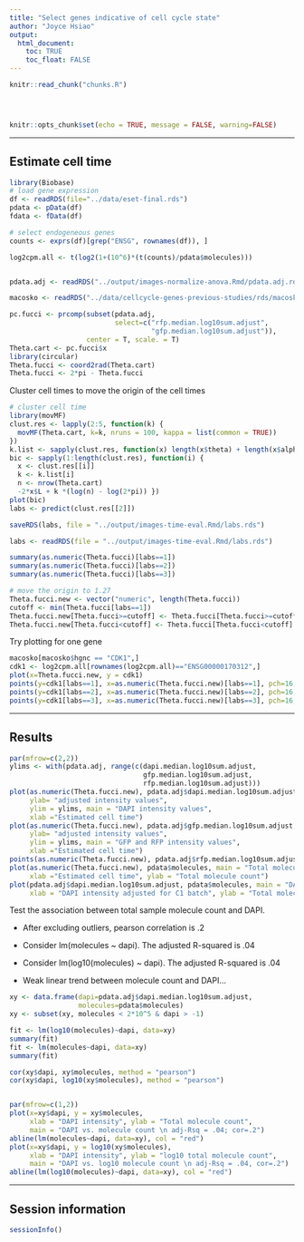 ```yaml
---
title: "Select genes indicative of cell cycle state"
author: "Joyce Hsiao"
output: 
  html_document:
    toc: TRUE
    toc_float: FALSE
---
```


<!-- The file analysis/chunks.R contains chunks that define default settings
shared across the workflowr files. -->
```r
knitr::read_chunk("chunks.R")
```

<!-- Update knitr chunk options -->
```r
```

<!-- Insert the date the file was last updated -->
```r
```

<!-- Insert the code version (Git commit SHA1) if Git repository exists and R
 package git2r is installed -->
```r
```

```r
knitr::opts_chunk$set(echo = TRUE, message = FALSE, warning=FALSE)
```


---

## Estimate cell time

```r
library(Biobase)
# load gene expression
df <- readRDS(file="../data/eset-final.rds")
pdata <- pData(df)
fdata <- fData(df)

# select endogeneous genes
counts <- exprs(df)[grep("ENSG", rownames(df)), ]

log2cpm.all <- t(log2(1+(10^6)*(t(counts)/pdata$molecules)))


pdata.adj <- readRDS("../output/images-normalize-anova.Rmd/pdata.adj.rds")

macosko <- readRDS("../data/cellcycle-genes-previous-studies/rds/macosko-2015.rds")

pc.fucci <- prcomp(subset(pdata.adj, 
                          select=c("rfp.median.log10sum.adjust",
                                   "gfp.median.log10sum.adjust")),
                   center = T, scale. = T)
Theta.cart <- pc.fucci$x
library(circular)
Theta.fucci <- coord2rad(Theta.cart)
Theta.fucci <- 2*pi - Theta.fucci
```

Cluster cell times to move the origin of the cell times

```r
# cluster cell time
library(movMF)
clust.res <- lapply(2:5, function(k) {
  movMF(Theta.cart, k=k, nruns = 100, kappa = list(common = TRUE))
})
k.list <- sapply(clust.res, function(x) length(x$theta) + length(x$alpha) + 1)
bic <- sapply(1:length(clust.res), function(i) {
  x <- clust.res[[i]]
  k <- k.list[i]
  n <- nrow(Theta.cart)
  -2*x$L + k *(log(n) - log(2*pi)) })
plot(bic)
labs <- predict(clust.res[[2]])

saveRDS(labs, file = "../output/images-time-eval.Rmd/labs.rds")
```


```r
labs <- readRDS(file = "../output/images-time-eval.Rmd/labs.rds")

summary(as.numeric(Theta.fucci)[labs==1])
summary(as.numeric(Theta.fucci)[labs==2])
summary(as.numeric(Theta.fucci)[labs==3])

# move the origin to 1.27
Theta.fucci.new <- vector("numeric", length(Theta.fucci))
cutoff <- min(Theta.fucci[labs==1])
Theta.fucci.new[Theta.fucci>=cutoff] <- Theta.fucci[Theta.fucci>=cutoff] - cutoff
Theta.fucci.new[Theta.fucci<cutoff] <- Theta.fucci[Theta.fucci<cutoff] - cutoff + 2*pi
```

Try plotting for one gene

```r
macosko[macosko$hgnc == "CDK1",]
cdk1 <- log2cpm.all[rownames(log2cpm.all)=="ENSG00000170312",]
plot(x=Theta.fucci.new, y = cdk1)
points(y=cdk1[labs==1], x=as.numeric(Theta.fucci.new)[labs==1], pch=16, cex=.7, col = "red")
points(y=cdk1[labs==2], x=as.numeric(Theta.fucci.new)[labs==2], pch=16, cex=.7, col = "forestgreen")
points(y=cdk1[labs==3], x=as.numeric(Theta.fucci.new)[labs==3], pch=16, cex=.7, col = "blue")
```

---

## Results

```r
par(mfrow=c(2,2))
ylims <- with(pdata.adj, range(c(dapi.median.log10sum.adjust,
                                 gfp.median.log10sum.adjust,
                                 rfp.median.log10sum.adjust)))
plot(as.numeric(Theta.fucci.new), pdata.adj$dapi.median.log10sum.adjust, col = "blue", 
     ylab= "adjusted intensity values",
     ylim = ylims, main = "DAPI intensity values",
     xlab ="Estimated cell time")
plot(as.numeric(Theta.fucci.new), pdata.adj$gfp.median.log10sum.adjust, col = "forestgreen", 
     ylab= "adjusted intensity values",
     ylim = ylims, main = "GFP and RFP intensity values",
     xlab ="Estimated cell time")
points(as.numeric(Theta.fucci.new), pdata.adj$rfp.median.log10sum.adjust, col = "red")
plot(as.numeric(Theta.fucci.new), pdata$molecules, main = "Total molecule count",
     xlab ="Estimated cell time", ylab = "Total molecule count")
plot(pdata.adj$dapi.median.log10sum.adjust, pdata$molecules, main = "DAPI vs. molecule count",
     xlab = "DAPI intensity adjusted for C1 batch", ylab = "Total molecule count")
```

Test the association between total sample molecule count and DAPI.

* After excluding outliers, pearson correlation is .2

* Consider lm(molecules ~ dapi). The adjusted R-squared is .04

* Consider lm(log10(molecules) ~ dapi). The adjusted R-squared is .04

* Weak linear trend between molecule count and DAPI...


```r
xy <- data.frame(dapi=pdata.adj$dapi.median.log10sum.adjust,
                 molecules=pdata$molecules)
xy <- subset(xy, molecules < 2*10^5 & dapi > -1)

fit <- lm(log10(molecules)~dapi, data=xy)
summary(fit)
fit <- lm(molecules~dapi, data=xy)
summary(fit)

cor(xy$dapi, xy$molecules, method = "pearson")
cor(xy$dapi, log10(xy$molecules), method = "pearson")


par(mfrow=c(1,2))
plot(x=xy$dapi, y = xy$molecules,
     xlab = "DAPI intensity", ylab = "Total molecule count",
     main = "DAPI vs. molecule count \n adj-Rsq = .04; cor=.2")
abline(lm(molecules~dapi, data=xy), col = "red")
plot(x=xy$dapi, y = log10(xy$molecules),
     xlab = "DAPI intensity", ylab = "log10 total molecule count",
     main = "DAPI vs. log10 molecule count \n adj-Rsq = .04, cor=.2")
abline(lm(log10(molecules)~dapi, data=xy), col = "red")

```


---

## Session information

```r
sessionInfo()
```

